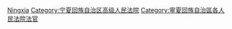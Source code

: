 [[Category:高级人民法院法官|Ningxia]]
[[Category:宁夏回族自治区高级人民法院‎|Category:宁夏回族自治区高级人民法院‎]]
[[Category:寧夏回族自治區各人民法院法官|Category:寧夏回族自治區各人民法院法官]]